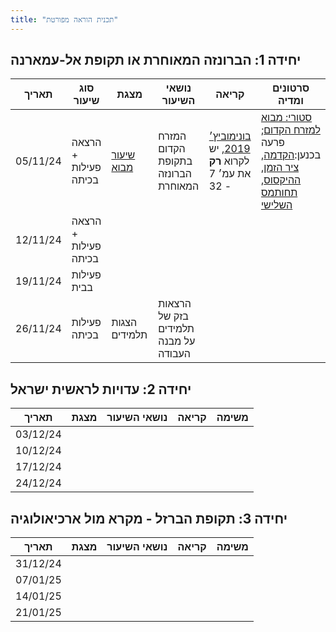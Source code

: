 ```yaml
---
title: "תכנית הוראה מפורטת"
---
```


## יחידה 1: הברונזה המאוחרת או תקופת אל-עמארנה

| תאריך | סוג שיעור | מצגת | נושאי השיעור | קריאה | סרטונים ומדיה |
|--------------|----------|--------------|--------------|--------------|--------------|
| 05/11/24 | הרצאה + פעילות בכיתה | [שיעור מבוא](https://drive.google.com/file/d/1Kus56DxdsJSasDy-7tJYUOjHGqOOYNGW/view?usp=sharing){target="_blank"} | המזרח הקדום בתקופת הברונזה המאוחרת | [בונימוביץ׳ 2019](https://drive.google.com/file/d/1JGE7NJo5lzDl4XfkHsXJEKPXkbk9Uy4y/view?usp=sharing){target="_blank"}, יש לקרוא **רק** את עמ׳ 7 - 32 | [סטורי: מבוא למזרח הקדום](https://arcg.is/mfm0q){target="_blank"}; פרעה בכנען:[הקדמה](https://museum.imj.org.il/he/audioguides/pharaoh/page/?id=1){target="_blank"}, [ציר הזמן](https://museum.imj.org.il/he/audioguides/pharaoh/page/?id=2){target="_blank"}, [ההיקסוס](https://museum.imj.org.il/he/audioguides/pharaoh/page/?id=3){target="_blank"}, [תחותמס השלישי](https://museum.imj.org.il/he/audioguides/pharaoh/page/?id=4){target="_blank"} |
| 12/11/24 | הרצאה + פעילות בכיתה |  |  |  |  |
| 19/11/24 | פעילות בבית |  |  |  |  |
| 26/11/24 | פעילות בכיתה | הצגות תלמידים | הרצאות בזק של תלמידים על מבנה העבודה |  |  |

## יחידה 2: עדויות לראשית ישראל

| תאריך    | מצגת | נושאי השיעור | קריאה | משימה |
|----------|------|--------------|-------|-------|
| 03/12/24 |      |              |       |       |
| 10/12/24 |      |              |       |       |
| 17/12/24 |      |              |       |       |
| 24/12/24 |      |              |       |       |

## יחידה 3: תקופת הברזל - מקרא מול ארכיאולוגיה

| תאריך    | מצגת | נושאי השיעור | קריאה | משימה |
|----------|------|--------------|-------|-------|
| 31/12/24 |      |              |       |       |
| 07/01/25 |      |              |       |       |
| 14/01/25 |      |              |       |       |
| 21/01/25 |      |              |       |       |
